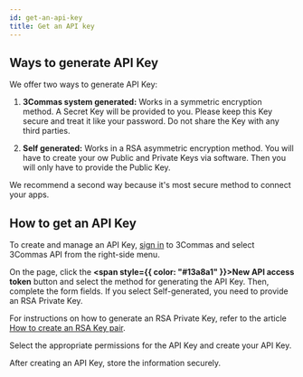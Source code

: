 ```yaml
---
id: get-an-api-key
title: Get an API key
---
```



## Ways to generate API Key

We offer two ways to generate API Key:

1. **3Commas system generated:** Works in a symmetric encryption method. A Secret Key will be provided to you. Please keep this Key secure and treat it like your password. Do not share the Key with any third parties.

2. **Self generated:** Works in a RSA asymmetric encryption method. You will have to create your ow Public and Private Keys via software. Then you will only have to provide the Public Key.

We recommend a second way because it's most secure method to connect your apps.


## How to get an API Key

To create and manage an API Key, [sign in](https://app.3commas.io/en/auth/login) to 3Commas and select 3Commas API from the right-side menu.

On the page, click the **<span style={{ color: "#13a8a1" }}>New API access token</span>** button and select the method for generating the API Key. Then, complete the form fields. If you select Self-generated, you need to provide an RSA Private Key.

<Informer variant="info">
  For instructions on how to generate an RSA Private Key, refer to the article <a href="/docs/General20%information/5.20%How20%to20%create20%a20%RSA20%Key20%pair.mdx"> How to create an RSA Key pair</a>.
</Informer>

Select the appropriate permissions for the API Key and create your API Key.

<Informer variant="danger">
    After creating an API Key, store the information securely.
</Informer>

